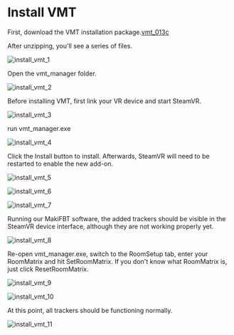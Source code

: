 # Install VMT

First, download the VMT installation package.[vmt_013c](https://github.com/gpsnmeajp/VirtualMotionTracker/releases/download/v0.13c/vmt_013c.zip)

After unzipping, you'll see a series of files.

![install_vmt_1](image/install_vmt/1.jpg#pic_center)

Open the vmt_manager folder.

![install_vmt_2](image/install_vmt/2.jpg#pic_center)

Before installing VMT, first link your VR device and start SteamVR.

![install_vmt_3](image/install_vmt/3.jpg#pic_center)

run vmt_manager.exe

![install_vmt_4](image/install_vmt/4.jpg#pic_center)

Click the Install button to install. Afterwards, SteamVR will need to be restarted to enable the new add-on.

![install_vmt_5](image/install_vmt/5.jpg#pic_center)

![install_vmt_6](image/install_vmt/6.jpg#pic_center)

![install_vmt_7](image/install_vmt/7.jpg#pic_center)

Running our MakiFBT software, the added trackers should be visible in the SteamVR device interface, although they are not working properly yet.

![install_vmt_8](image/install_vmt/8.jpg#pic_center)

Re-open vmt_manager.exe, switch to the RoomSetup tab, enter your RoomMatrix and hit SetRoomMatrix. If you don't know what RoomMatrix is, just click ResetRoomMatrix.

![install_vmt_9](image/install_vmt/9.jpg#pic_center)

![install_vmt_10](image/install_vmt/10.jpg#pic_center)

At this point, all trackers should be functioning normally.

![install_vmt_11](image/install_vmt/11.jpg#pic_center)
